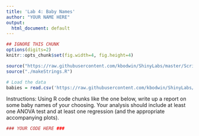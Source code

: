 ```yaml
---
title: 'Lab 4: Baby Names'
author: "YOUR NAME HERE"
output:
  html_document: default
---
```


```r
## IGNORE THIS CHUNK
options(digits=2)
knitr::opts_chunk$set(fig.width=4, fig.height=4) 

source("https://raw.githubusercontent.com/kbodwin/ShinyLabs/master/Scripts/makeStrings.R")
source("./makeStrings.R")

# Load the data
babies = read.csv('https://raw.githubusercontent.com/kbodwin/ShinyLabs/master/Datasets/babies_full.csv')


```

Instructions:  Using R code chunks like the one below, write up a report on some baby names of your choosing.  Your analysis should include at least one ANOVA test and at least one regression (and the appropriate accompanying plots).

```r
### YOUR CODE HERE ###
```

